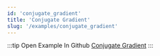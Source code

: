 ```yaml
---
id: 'conjugate_gradient'
title: 'Conjugate Gradient'
slug: '/examples/conjugate_gradient'
---
```


<README />

:::tip Open Example In Github
[Conjugate Gradient](https://github.com/facebookresearch/diffkt/tree/main/kotlin/examples/src/main/kotlin/examples/conjugateGradient)
:::